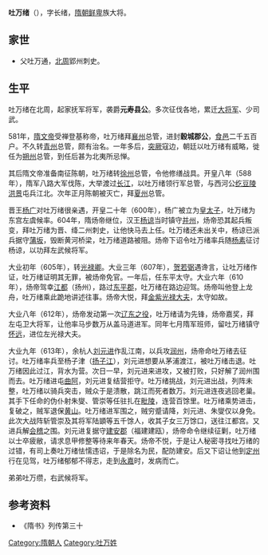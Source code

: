 '''吐万绪'''（{{bd|？||613年||}}），字长绪，[[隋朝|隋朝]][[鲜卑|鲜卑]]族大将。

==家世==
*父吐万通，[[北周|北周]]郢州刺史。

==生平==
吐万绪在北周，起家抚军将军，袭爵'''元寿县公'''。多次征伐各地，累迁[[大将军|大将军]]、少司武。

581年，[[隋文帝|隋文帝]]受禅登基称帝，吐万绪拜[[襄州_(西魏)|襄州]]总管，进封'''穀城郡公'''，[[領地|食邑]]二千五百户。不久转[[青州|青州]]总管，颇有治名。一年多后，[[突厥|突厥]]寇边，朝廷以吐万绪有威略，徙任为[[朔州_(北齐)|朔州]]总管，到任后甚为北夷所忌惮。

其后隋文帝准备南征陈朝，吐万绪转[[徐州_(三国至明朝)|徐州]]总管，令他修缮战具。开皇八年（588年），隋军八路大军伐陈，大举渡过[[长江|长江]]，以吐万绪领行军总管，与西河公[[纥豆陵洪景|纥豆陵洪景]]屯兵江北。次年正月陈朝被灭亡，拜[[夏州|夏州]]总管。

晋王[[隋炀帝|杨广]]对吐万绪很亲遇，开皇二十年（600年），杨广被立为[[储君|皇太子]]，吐万绪为东宫左虞候率。604年，隋炀帝继位，汉王[[楊諒|杨谅]]当时镇守[[并州|并州]]，炀帝恐其起兵叛变，拜吐万绪为晋、绛二州刺史，让他快马去上任。吐万绪还未出关中，杨谅已派兵据守[[蒲坂|蒲坂]]，毁断黄河桥梁，吐万绪道路被阻。炀帝下诏令吐万绪率兵随[[楊素|杨素]]征讨杨谅，以功拜左武候将军。

大业初年（605年），转[[光禄卿|光禄卿]]。大业三年（607年），[[贺若弼|贺若弼]]遇谗言，让吐万绪作证，吐万绪证明其无罪，被炀帝免官。一年后，任东平太守。大业六年（610年），炀帝驾幸[[江都|江都]]（扬州），路过[[東平郡_(北魏)|东平郡]]，吐万绪在路边迎驾。炀帝叫他登上龙舟，吐万绪乘此跪地讲述往事。炀帝大悦，拜[[光祿大夫|金紫光禄大夫]]，太守如故。

大业八年（612年），炀帝发动第一次[[隋与高句丽的战争|辽东之役]]，吐万绪请为先锋，炀帝嘉奖，拜左屯卫大将军，让他率马步数万从盖马道进军。同年七月隋军班师，留吐万绪镇守[[怀远县|怀远]]，进位左光禄大夫。

大业九年（613年），余杭人[[劉元進|刘元进]]作乱江南，以兵攻[[润州_(隋朝)|润州]]，炀帝命吐万绪去征讨。吐万绪率兵至杨子津（[[长江|扬子江]]），刘元进想要从茅浦渡江，被吐万绪击退。吐万绪因此过江，背水为营。次日一早，刘元进来进攻，又被打败，只好解了润州围而去。吐万绪进屯[[曲阿|曲阿]]，刘元进复结营拒守。吐万绪挑战，刘元进出战，列阵未整，吐万绪以骑兵突击，贼众于是溃散，跳江而死者数万。刘元进连夜逃回老巢。其手下任命的伪仆射朱燮、管崇等任驻扎在[[常州市|毗陵]]，连营百馀里。吐万绪乘势进击，复破之，贼军退保[[黄山|黄山]]。吐万绪进军围之，贼穷蹙请降，刘元进、朱燮仅以身免。此次大战阵斩管崇及其将军陆顗等五千馀人，收其子女三万馀口，送往江都宫。又进兵解[[會稽郡|会稽]]之围。刘元进复据守[[建安郡|建安郡]]（福建建瓯），炀帝命令继续征剿，吐万绪以士卒疲敝，请求息甲修整等待来年春天。炀帝不悦，于是让人秘密寻找吐万绪的过错，有司上奏吐万绪怯懦违诏，于是除名为民，配防建安。后又下诏让他到[[定州_(北魏)|定州]]行在见驾，吐万绪郁郁不得志，走到[[永嘉|永嘉]]时，发病而亡。 

弟弟吐万缵，右武候将军。

==参考资料==
* 《隋书》列传第三十

[[Category:隋朝人|Category:隋朝人]]
[[Category:吐万姓|Category:吐万姓]]